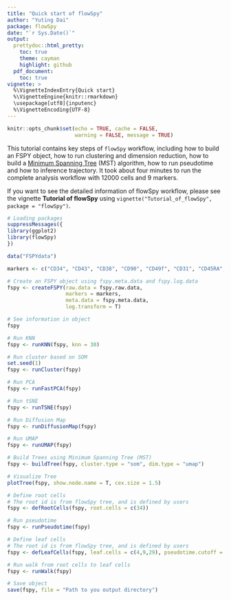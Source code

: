 ```yaml
---
title: "Quick start of flowSpy"
author: "Yuting Dai"
package: flowSpy
date: "`r Sys.Date()`"
output:
  prettydoc::html_pretty:
    toc: true
    theme: cayman
    highlight: github
  pdf_document:
    toc: true
vignette: >
  %\VignetteIndexEntry{Quick start}
  %\VignetteEngine{knitr::rmarkdown}
  \usepackage[utf8]{inputenc}
  %\VignetteEncoding{UTF-8}
---
```


```r
knitr::opts_chunk$set(echo = TRUE, cache = FALSE, 
                      warning = FALSE, message = TRUE)
```

This tutorial contains key steps of `flowSpy` workflow, including how to build an FSPY object, how to run clustering and dimension reduction, how to build a [Minimum Spanning Tree](https://en.wikipedia.org/wiki/Minimum_spanning_tree) (MST) algorithm, how to run pseudotime and how to inference trajectory. It took about four minutes to run the complete analysis workflow with 12000 cells and 9 markers.

If you want to see the detailed information of flowSpy workflow, please see the vignette **Tutorial of flowSpy** using `vignette("Tutorial_of_flowSpy", package = "flowSpy")`.


``` r

# Loading packages
suppressMessages({
library(ggplot2)
library(flowSpy)
})

data("FSPYdata")

markers <- c("CD34", "CD43", "CD38", "CD90", "CD49f", "CD31", "CD45RA", "FLK1", "CD73")

# Create an FSPY object using fspy.meta.data and fspy.log.data
fspy <- createFSPY(raw.data = fspy.raw.data, 
                   markers = markers,
                   meta.data = fspy.meta.data,
                   log.transform = T)

# See information in object
fspy

# Run KNN
fspy <- runKNN(fspy, knn = 30)

# Run cluster based on SOM 
set.seed(1)
fspy <- runCluster(fspy)

# Run PCA
fspy <- runFastPCA(fspy)

# Run tSNE
fspy <- runTSNE(fspy)

# Run Diffusion Map
fspy <- runDiffusionMap(fspy)

# Run UMAP
fspy <- runUMAP(fspy)

# Build Trees using Minimum Spanning Tree (MST) 
fspy <- buildTree(fspy, cluster.type = "som", dim.type = "umap")

# Visualize Tree
plotTree(fspy, show.node.name = T, cex.size = 1.5)

# Define root cells
# The root id is from flowSpy tree, and is defined by users
fspy <- defRootCells(fspy, root.cells = c(34))

# Run pseudotime
fspy <- runPseudotime(fspy)

# Define leaf cells
# The root id is from flowSpy tree, and is defined by users
fspy <- defLeafCells(fspy, leaf.cells = c(4,9,29), pseudotime.cutoff = 0.5)

# Run walk from root cells to leaf cells
fspy <- runWalk(fspy)

# Save object
save(fspy, file = "Path to you output directory")

```














